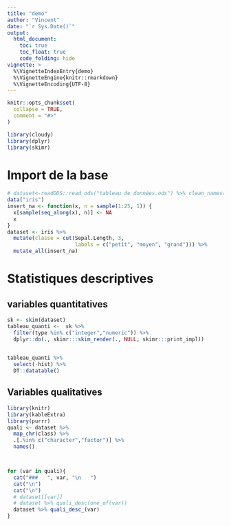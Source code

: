 ```yaml
---
title: "demo"
author: "Vincent"
date: "`r Sys.Date()`"
output:
  html_document:
    toc: true
    toc_float: true
    code_folding: hide
vignette: >
  %\VignetteIndexEntry{demo}
  %\VignetteEngine{knitr::rmarkdown}
  %\VignetteEncoding{UTF-8}
---
```


```r
knitr::opts_chunk$set(
  collapse = TRUE,
  comment = "#>"
)
```


```r
library(cloudy)
library(dplyr)
library(skimr)
```

# Import de la base
```r
# dataset<-readODS::read_ods("tableau de données.ods") %>% clean_names()
data("iris")
insert_na <- function(x, n = sample(1:25, 1)) {
  x[sample(seq_along(x), n)] <- NA
  x
}
dataset <- iris %>%
  mutate(classe = cut(Sepal.Length, 3,
                      labels = c("petit", "moyen", "grand"))) %>%
  mutate_all(insert_na)

```



# Statistiques descriptives

## variables quantitatives
```r
sk <- skim(dataset)
tableau_quanti <-  sk %>% 
  filter(type %in% c("integer","numeric")) %>%
  dplyr::do(., skimr:::skim_render(., NULL, skimr:::print_impl)) 
 
```

```r
tableau_quanti %>% 
  select(-hist) %>% 
  DT::datatable()

```


## Variables qualitatives

```r
library(knitr)
library(kableExtra)
library(purrr)
quali <- dataset %>% 
  map_chr(class) %>% 
  .[.%in% c("character","factor")] %>% 
  names()



for (var in quali){
  cat("###   ", var, "\n   ") 
  cat("\n")
  cat("\n")
  # dataset[[var]]
  # dataset %>% quali_desc(one_of(var))
  dataset %>% quali_desc_(var)
}
  
```


